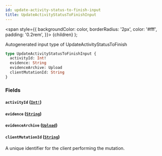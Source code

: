 ```yaml
---
id: update-activity-status-to-finish-input
title: UpdateActivityStatusToFinishInput
---
```


<span
style={{
      backgroundColor: color,
      borderRadius: '2px',
      color: '#fff',
      padding: '0.2rem',
    }}>
{children}
</span>
);

Autogenerated input type of UpdateActivityStatusToFinish

```graphql
type UpdateActivityStatusToFinishInput {
  activityId: Int!
  evidence: String
  evidenceArchive: Upload
  clientMutationId: String
}
```

### Fields

#### `activityId` ([`Int!`](/api/graphql/documentation/scalars/int))

#### `evidence` ([`String`](/api/graphql/documentation/scalars/string))

#### `evidenceArchive` ([`Upload`](/api/graphql/documentation/scalars/upload))

#### `clientMutationId` ([`String`](/api/graphql/documentation/scalars/string))

A unique identifier for the client performing the mutation.
